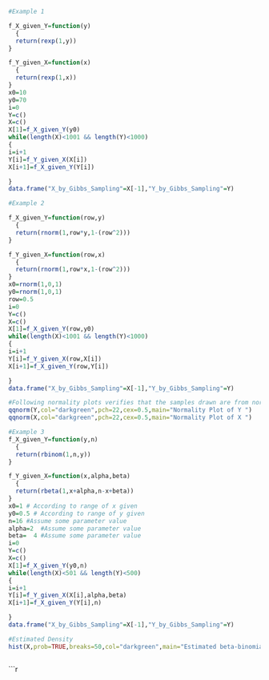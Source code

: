 
```{r}
#Example 1

f_X_given_Y=function(y)
  {
  return(rexp(1,y))
}

f_Y_given_X=function(x)
  {
  return(rexp(1,x))
}
x0=10
y0=70
i=0
Y=c()
X=c()
X[1]=f_X_given_Y(y0)
while(length(X)<1001 && length(Y)<1000)
{
i=i+1
Y[i]=f_Y_given_X(X[i])
X[i+1]=f_X_given_Y(Y[i])

}
data.frame("X_by_Gibbs_Sampling"=X[-1],"Y_by_Gibbs_Sampling"=Y)

```
```{r}

#Example 2 

f_X_given_Y=function(row,y)
  {
  return(rnorm(1,row*y,1-(row^2)))
}

f_Y_given_X=function(row,x)
  {
  return(rnorm(1,row*x,1-(row^2)))
}
x0=rnorm(1,0,1)
y0=rnorm(1,0,1)
row=0.5
i=0
Y=c()
X=c()
X[1]=f_X_given_Y(row,y0)
while(length(X)<1001 && length(Y)<1000)
{
i=i+1
Y[i]=f_Y_given_X(row,X[i])
X[i+1]=f_X_given_Y(row,Y[i])

}
data.frame("X_by_Gibbs_Sampling"=X[-1],"Y_by_Gibbs_Sampling"=Y)

#Following normality plots verifies that the samples drawn are from normal distribution. 
qqnorm(Y,col="darkgreen",pch=22,cex=0.5,main="Normality Plot of Y ")
qqnorm(X,col="darkgreen",pch=22,cex=0.5,main="Normality Plot of X ")
```
```{r}

#Example 3 
f_X_given_Y=function(y,n)
  {
  return(rbinom(1,n,y))
}

f_Y_given_X=function(x,alpha,beta)
  {
  return(rbeta(1,x+alpha,n-x+beta))
}
x0=1 # According to range of x given
y0=0.5 # According to range of y given
n=16 #Assume some parameter value
alpha=2  #Assume some parameter value
beta=  4 #Assume some parameter value
i=0
Y=c()
X=c()
X[1]=f_X_given_Y(y0,n)
while(length(X)<501 && length(Y)<500)
{
i=i+1
Y[i]=f_Y_given_X(X[i],alpha,beta)
X[i+1]=f_X_given_Y(Y[i],n)

}
data.frame("X_by_Gibbs_Sampling"=X[-1],"Y_by_Gibbs_Sampling"=Y)

#Estimated Density 
hist(X,prob=TRUE,breaks=50,col="darkgreen",main="Estimated beta-binomial density",xlab="sample")



```
```{r}


